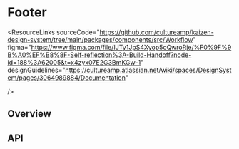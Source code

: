 
<Meta of={WorkflowFooterStories} />

# Footer

<ResourceLinks
  sourceCode="https://github.com/cultureamp/kaizen-design-system/tree/main/packages/components/src/Workflow"
  figma="https://www.figma.com/file/IJTy1JpS4Xyop5cQwroRje/%F0%9F%9B%A0%EF%B8%8F-Self-reflection%3A-Build-Handoff?node-id=188%3A62005&t=x4zyx07E2G3BmKGw-1"
  designGuidelines="https://cultureamp.atlassian.net/wiki/spaces/DesignSystem/pages/3064989884/Documentation"

/>

<Installation
  installCommand="pnpm add @kaizen/components"
  importStatement='import { Workflow } from "@kaizen/components/v2/layout"'
/>

## Overview

<Canvas of={WorkflowFooterStories.Playground} />
<Controls of={WorkflowFooterStories.Playground} />

## API

<DocsStory of={WorkflowFooterStories.FirstStep} />

<DocsStory of={WorkflowFooterStories.NextStepDisabled} />

<DocsStory of={WorkflowFooterStories.LastStep} />

<DocsStory of={WorkflowFooterStories.AllStepsComplete} />

<DocsStory of={WorkflowFooterStories.FewerSteps} />

<DocsStory of={WorkflowFooterStories.EightSteps} />
